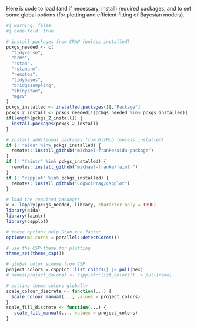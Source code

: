 Here is code to load (and if necessary, install) required packages, and to set some global options (for plotting and efficient fitting of Bayesian models).

```r
#| warning: false
#| code-fold: true

# install packages from CRAN (unless installed)
pckgs_needed <- c(
  "tidyverse",
  "brms",
  "rstan",
  "rstanarm",
  "remotes",
  "tidybayes",
  "bridgesampling",
  "shinystan",
  "mgcv"
)
pckgs_installed <- installed.packages()[,"Package"]
pckgs_2_install <- pckgs_needed[!(pckgs_needed %in% pckgs_installed)]
if(length(pckgs_2_install)) {
  install.packages(pckgs_2_install)
} 

# install additional packages from GitHub (unless installed)
if (! "aida" %in% pckgs_installed) {
  remotes::install_github("michael-franke/aida-package")
}
if (! "faintr" %in% pckgs_installed) {
  remotes::install_github("michael-franke/faintr")
}
if (! "cspplot" %in% pckgs_installed) {
  remotes::install_github("CogSciPrag/cspplot")
}

# load the required packages
x <- lapply(pckgs_needed, library, character.only = TRUE)
library(aida)
library(faintr)
library(cspplot)

# these options help Stan run faster
options(mc.cores = parallel::detectCores())

# use the CSP-theme for plotting
theme_set(theme_csp())

# global color scheme from CSP
project_colors = cspplot::list_colors() |> pull(hex)
# names(project_colors) <- cspplot::list_colors() |> pull(name)

# setting theme colors globally
scale_colour_discrete <- function(...) {
  scale_colour_manual(..., values = project_colors)
}
scale_fill_discrete <- function(...) {
   scale_fill_manual(..., values = project_colors)
}

```

